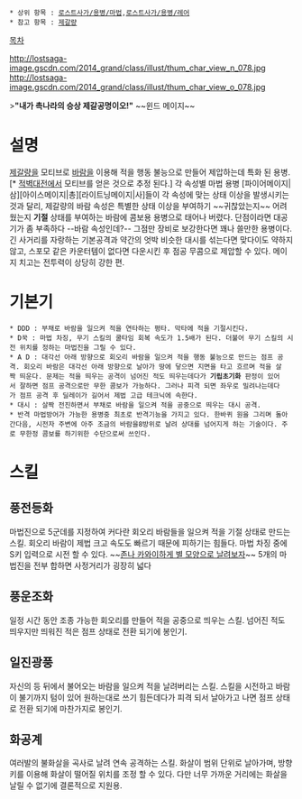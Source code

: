  * 상위 항목 : [[로스트사가/용병/마법]],[[로스트사가/용병/레어]]
 * 참고 항목 : [[제갈량]]

[[목차]]

http://lostsaga-image.gscdn.com/2014_grand/class/illust/thum_char_view_n_078.jpg
http://lostsaga-image.gscdn.com/2014_grand/class/illust/thum_char_view_o_078.jpg

>'''"내가 촉나라의 승상 제갈공명이오!"'''
~~윈드 메이지~~

= 설명 =
[[제갈량]]을 모티브로 [[바람]]을 이용해 적을 행동 불능으로 만들어 제압하는데 특화 된 용병.[* [[적벽대전]]에서 모티브를 얻은 것으로 추정 된다.] 각 속성별 마법 용병 [파이어메이지|삼][아이스메이지|총][라이트닝메이지|사]들이 각 속성에 맞는 상태 이상을 발생시키는 것과 달리, 제갈량의 바람 속성은 특별한 상태 이상을 부여하기 ~~귀찮았는지~~ 어려웠는지 '''기절''' 상태를 부여하는 바람에 콤보용 용병으로 태어나 버렸다. 단점이라면 대공기가 좀 부족하다 --바람 속성인데?-- 그점만 장비로 보강한다면 꽤나 쓸만한 용병이다. 긴 사거리를 자랑하는 기본공격과 약간의 엇박 비슷한 대시를 섞는다면 맞다이도 약하지 않고, 스포모 같은 카운터템이 없다면 다운시킨 후 점공 무콤으로 제압할 수 있다. 메이지 치고는 전투력이 상당히 강한 편.

= 기본기 =
 * DDD : 부채로 바람을 일으켜 적을 연타하는 평타. 막타에 적을 기절시킨다.
 * D꾹 : 마법 차징, 무기 스킬의 쿨타임 회복 속도가 1.5배가 된다. 더불어 무기 스킬의 시전 위치를 정하는 마법진을 그릴 수 있다.
 * A D : 대각선 아래 방향으로 회오리 바람을 일으켜 적을 행동 불능으로 만드는 점프 공격. 회오리 바람은 대각선 아래 방향으로 날아가 땅에 닿으면 지면을 타고 흐르며 적을 살짝 띄운다. 문제는 적을 띄우는 공격이 넘어진 적도 띄우는데다가 '''기립초기화''' 판정이 있어서 잘하면 점프 공격으로만 무한 콤보가 가능하다. 그러나 피격 되면 좌우로 밀려나는데다가 점프 공격 후 딜레이가 길어서 제법 고급 테크닉에 속한다.
 * 대시 : 살짝 전진하면서 부채로 바람을 일으켜 적을 공중으로 띄우는 대시 공격.
 * 반격 마법방어가 가능한 용병중 최초로 반격기능을 가지고 있다. 한바퀴 원을 그리며 돌아간다음, 시전자 주변에 아주 조금의 바람을8방위로 날려 상대를 넘어지게 하는 기술이다. 주로 무한정 콤보를 하기위한 수단으로써 쓰인다.
= 스킬 =
== 풍전등화 ==
마법진으로 5군데를 지정하여 커다란 회오리 바람들을 일으켜 적을 기절 상태로 만드는 스킬. 회오리 바람이 제법 크고 속도도 빠르기 때문에 피하기는 힘들다. 마법 차징 중에 S키 입력으로 시전 할 수 있다. ~~[[존나 카와이하게 잘라볼게요|존나 카와이하게 별 모양으로 날려보자]]~~ 5개의 마법진을 전부 합하면 사정거리가 굉장히 넓다

== 풍운조화 ==
일정 시간 동안 조종 가능한 회오리를 만들어 적을 공중으로 띄우는 스킬. 넘어진 적도 띄우지만 띄워진 적은 점프 상태로 전환 되기에 봉인기.

== 일진광풍 ==
자신의 등 뒤에서 불어오는 바람을 일으켜 적을 날려버리는 스킬. 스킬을 시전하고 바람이 불기까지 텀이 있어 원하는대로 쓰기 힘든데다가 피격 되서 날아가고 나면 점프 상태로 전환 되기에 마찬가지로 봉인기.

== 화공계 ==
여러발의 불화살을 곡사로 날려 연속 공격하는 스킬. 화살이 범위 단위로 날아가며, 방향키를 이용해 화살이 떨어질 위치를 조정 할 수 있다. 다만 너무 가까운 거리에는 화살을 날릴 수 없기에 결론적으로 지원용.
